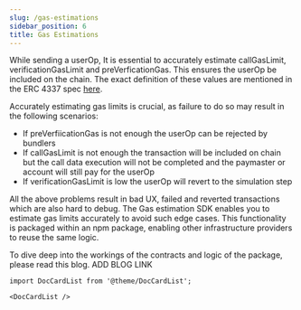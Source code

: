 ```yaml
---
slug: /gas-estimations
sidebar_position: 6
title: Gas Estimations
---
```


While sending a userOp, It is essential to accurately estimate callGasLimit, verificationGasLimit and preVerficationGas. This ensures the userOp be included on the chain.
The exact definition of these values are mentioned in the ERC 4337 spec [here](https://eips.ethereum.org/EIPS/eip-4337#useroperation).

Accurately estimating gas limits is crucial, as failure to do so may result in the following scenarios:

- If preVerfiicationGas is not enough the userOp can be rejected by bundlers
- If callGasLimit is not enough the transaction will be included on chain but the call data execution will not be completed and the paymaster or account will still pay for the userOp
- If verificationGasLimit is low the userOp will revert to the simulation step

All the above problems result in bad UX, failed and reverted transactions which are also hard to debug.
The Gas estimation SDK enables you to estimate gas limits accurately to avoid such edge cases. This functionality is packaged within an npm package, enabling other infrastructure providers to reuse the same logic.

To dive deep into the workings of the contracts and logic of the package, please read this blog. ADD BLOG LINK

```mdx-code-block
import DocCardList from '@theme/DocCardList';

<DocCardList />
```
